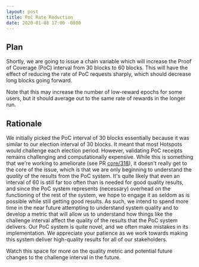```yaml
---
layout: post
title: PoC Rate Reduction
date: 2020-01-08 17:00 -0800
---
```


## Plan

Shortly, we are going to issue a chain variable which will increase the Proof of Coverage (PoC)
interval from 30 blocks to 60 blocks. This will have the effect of reducing the rate of PoC requests
sharply, which should decrease long blocks going forward.

Note that this may increase the number of low-reward epochs for some users, but it should average
out to the same rate of rewards in the longer run.

## Rationale

We initially picked the PoC interval of 30 blocks essentially because it was similar to our election
interval of 30 blocks. It meant that most Hotspots would challenge each election period. However,
validating PoC receipts remains challenging and computationally expensive. While this is something
that we're working to ameliorate (see PR
[core/318](https://github.com/helium/blockchain-core/pull/318)), it doesn't really get to the core
of the issue, which is that we are only beginning to understand the _quality_ of the results from
the PoC system. It's quite likely that even an interval of 60 is still far too often than is needed
for good quality results, and since the PoC system represents (necessary) overhead on the
functioning of the rest of the system, we hope to engage it as seldom as is possible while still
getting good results. As such, we intend to spend more time in the near future attempting to
understand system quality and to develop a metric that will allow us to understand how things like
the challenge interval affect the quality of the results that the PoC system delivers. Our PoC
system is quite novel, and we often make mistakes in its implementation. We appreciate your patience
as we work towards making this system deliver high-quality results for all of our stakeholders.

Watch this space for more on the quality metric and potential future changes to the challenge
interval in the future.
